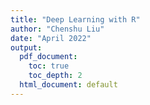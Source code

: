 ```yaml
---
title: "Deep Learning with R"
author: "Chenshu Liu"
date: "April 2022"
output:
  pdf_document:
    toc: true
    toc_depth: 2
  html_document: default
---
```


